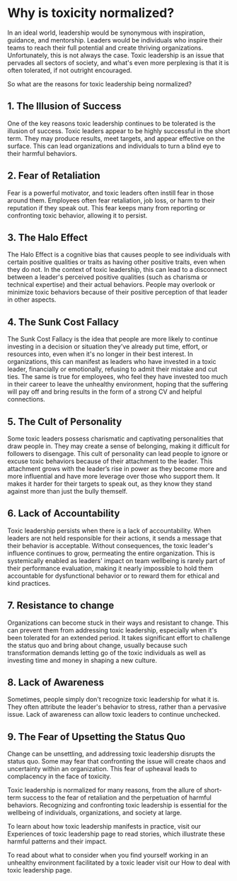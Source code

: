 # Why is toxicity normalized?
In an ideal world, leadership would be synonymous with inspiration, guidance, and mentorship. Leaders would be individuals who inspire their teams to reach their full potential and create thriving organizations. Unfortunately, this is not always the case. Toxic leadership is an issue that pervades all sectors of society, and what's even more perplexing is that it is often tolerated, if not outright encouraged. 

So what are the reasons for toxic leadership being normalized?

## 1. The Illusion of Success
One of the key reasons toxic leadership continues to be tolerated is the illusion of success. Toxic leaders appear to be highly successful in the short term. They may produce results, meet targets, and appear effective on the surface. This can lead organizations and individuals to turn a blind eye to their harmful behaviors.

## 2. Fear of Retaliation
Fear is a powerful motivator, and toxic leaders often instill fear in those around them. Employees often fear retaliation, job loss, or harm to their reputation if they speak out. This fear keeps many from reporting or confronting toxic behavior, allowing it to persist.

## 3. The Halo Effect
The Halo Effect is a cognitive bias that causes people to see individuals with certain positive qualities or traits as having other positive traits, even when they do not. In the context of toxic leadership, this can lead to a disconnect between a leader's perceived positive qualities (such as charisma or technical expertise) and their actual behaviors. People may overlook or minimize toxic behaviors because of their positive perception of that leader in other aspects.

## 4. The Sunk Cost Fallacy
The Sunk Cost Fallacy is the idea that people are more likely to continue investing in a decision or situation they've already put time, effort, or resources into, even when it's no longer in their best interest. In organizations, this can manifest as leaders who have invested in a toxic leader, financially or emotionally, refusing to admit their mistake and cut ties. The same is true for employees, who feel they have invested too much in their career to leave the unhealthy environment, hoping that the suffering will pay off and bring results in the form of a strong CV and helpful connections.

## 5. The Cult of Personality
Some toxic leaders possess charismatic and captivating personalities that draw people in. They may create a sense of belonging, making it difficult for followers to disengage. This cult of personality can lead people to ignore or excuse toxic behaviors because of their attachment to the leader. This attachment grows with the leader’s rise in power as they become more and more influential and have more leverage over those who support them. It makes it harder for their targets to speak out, as they know they stand against more than just the bully themself.

## 6. Lack of Accountability
Toxic leadership persists when there is a lack of accountability. When leaders are not held responsible for their actions, it sends a message that their behavior is acceptable. Without consequences, the toxic leader's influence continues to grow, permeating the entire organization. This is systemically enabled as  leaders' impact on team wellbeing is rarely part of their performance evaluation, making it nearly impossible to hold them accountable for dysfunctional behavior or to reward them for ethical and kind practices. 

## 7. Resistance to change
Organizations can become stuck in their ways and resistant to change. This can prevent them from addressing toxic leadership, especially when it's been tolerated for an extended period. It takes significant effort to challenge the status quo and bring about change, usually because such transformation demands letting go of the toxic individuals as well as investing time and money in shaping a new culture. 

## 8. Lack of Awareness
Sometimes, people simply don't recognize toxic leadership for what it is. They often attribute the leader's behavior to stress, rather than a pervasive issue. Lack of awareness can allow toxic leaders to continue unchecked.

## 9. The Fear of Upsetting the Status Quo
Change can be unsettling, and addressing toxic leadership disrupts the status quo. Some may fear that confronting the issue will create chaos and uncertainty within an organization. This fear of upheaval leads to complacency in the face of toxicity.

Toxic leadership is normalized for many reasons, from the allure of short-term success to the fear of retaliation and the perpetuation of harmful behaviors. Recognizing and confronting toxic leadership is essential for the wellbeing of individuals, organizations, and society at large. 

To learn about how toxic leadership manifests in practice, visit our Experiences of toxic leadership page to read stories, which illustrate these harmful patterns and their impact. 

To read about what to consider when you find yourself working in an unhealthy environment facilitated by a toxic leader visit our How to deal with toxic leadership page.